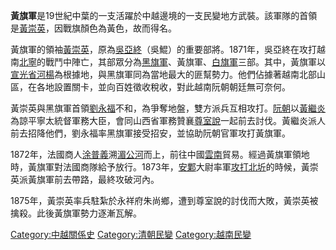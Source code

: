 {{unreferenced|time=2016-01-14T16:26:20+00:00}}
{{Infobox Military Unit
| 名稱 = 黃旗軍
| 圖片 = 
| 圖片說明 = 
| 時期 = 19世紀中葉
| 國家 = {{QING}}<br />[[阮朝|大南]]
| 效忠 = [[黃崇英|黃崇英]]
| 顏色 = 
| 戰役 = [[北圻變故|北圻變故]]（1873）<br />[[北圻遠征|北圻戰役]]（1883－1886）
| 著名指揮官 = 
}}
{{Infobox East Asian
|title=黃旗軍
|tablewidth=
|sort=
<!-- 中文 -->
|chinesetitle=
|chinese=
|tradchi=黃旗軍
|simpchi=黄旗军
|zhuyin=
|pinyin=
|typy=
|wg=
<!-- 越南文 -->
|vietnamesename=
|vietnamese=Quân Cờ Vàng
|chunom=
|hantu=
|hannom=
|vietnamesetext=
<!-- 其他地區名稱 -->
|othername=
|field1=
|content1=
|field2=
|content2=
|field3=
|content3=
|othertext=}}
'''黃旗軍'''是19世紀中葉的一支活躍於中越邊境的一支民變地方武裝。該軍隊的首領是[[黃崇英|黃崇英]]，因戰旗顏色為黃色，故而得名。

黃旗軍的領袖[[黃崇英|黃崇英]]，原為[[吳亞終|吳亞終]]（吳鯤）的重要部將。1871年，吳亞終在攻打越南[[北寧|北寧]]的戰鬥中陣亡，其部眾分為[[黑旗軍|黑旗軍]]、黃旗軍、[[白旗軍|白旗軍]]三部。其中，黃旗軍以[[宣光省|宣光省]][[河楊省|河楊]]為根據地，與黑旗軍同為當地最大的匪幫勢力。他們佔據著越南北部山區，在各地設置關卡，並向百姓徵收稅收，對此越南阮朝朝廷無可奈何。

黃崇英與黑旗軍首領[[劉永福|劉永福]]不和，為爭奪地盤，雙方派兵互相攻打。[[阮朝|阮朝]]以[[黃繼炎|黃繼炎]]為諒平寧太統督軍務大臣，會同山西省軍務贊襄[[尊室說|尊室說]]一起前去討伐。黃繼炎派人前去招降他們，劉永福率黑旗軍接受招安，並協助阮朝官軍攻打黃旗軍。

1872年，法國商人[[涂普義|涂普義]]溯[[湄公河|湄公河]]而上，前往中國[[雲南|雲南]]貿易。經過黃旗軍領地時，黃旗軍對法國商隊給予放行。1873年，[[安鄴|安鄴]]大尉率軍[[北圻變故|攻打北圻]]的時候，黃崇英派黃旗軍前去帶路，最終攻破河內。

1875年，黃崇英率兵駐紮於永祥府朱尚鄉，遭到尊室說的討伐而大敗，黃崇英被擒殺。此後黃旗軍勢力逐漸瓦解。

{{阮朝獨立時期民變}}

[[Category:中越關係史|Category:中越關係史]]
[[Category:清朝民變|Category:清朝民變]]
[[Category:越南民變|Category:越南民變]]
